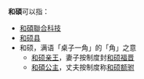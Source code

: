'''和碩'''可以指：
*[[和碩聯合科技|和碩聯合科技]]
*[[和硕县|和硕县]]
*和硕，满语「桌子一角」的「角」之意
**[[和硕亲王|和硕亲王]]，妻子按制度封[[和硕福晋|和硕福晋]]
**[[和碩公主|和碩公主]]，丈夫按制度称[[和硕额驸|和硕额驸]]
{{Disambiguation|H和|cat=二字大中華地區相關消歧義}}